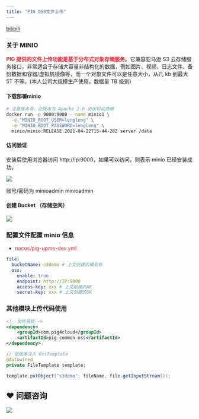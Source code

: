 ```yaml
---
title: "PIG OSS文件上传"
---
```


[bilibili](https://player.bilibili.com/player.html?bvid=BV12t411B7e9&p=7&page=7)



### 关于 MINIO


**<font style="color:#F5222D;">PIG 提供的文件上传功能是基于分布式对象存储服务</font>**。它兼容亚马逊 S3 云存储服务接口，非常适合于存储大容量非结构化的数据，例如图片、视频、日志文件、备份数据和容器/虚拟机镜像等，而一个对象文件可以是任意大小，从几 kb 到最大 5T 不等。(本人公司大规模生产使用，数据量 TB 级别)

#### 下载部署minio


```bash
# 注意版本号，此版本为 Apache 2.0 协议可以商用
docker run -p 9000:9000 --name minio1 \
  -e "MINIO_ROOT_USER=lengleng" \
  -e "MINIO_ROOT_PASSWORD=lengleng" \
  minio/minio:RELEASE.2021-04-22T15-44-28Z server /data
```



#### 访问验证


安装后使用浏览器访问 http://ip:9000，如果可以访问，则表示 minio 已经安装成功。



![](https://minio.pigx.vip/oss/1634624805.png)

账号/密码为 minioadmin minioadmin



#### 创建 Bucket （存储空间）


![](https://minio.pigx.vip/oss/1631164105.png)



### 配置文件配置 minio 信息


+ <font style="color:#F5222D;">nacos/pig-upms-dev.yml</font>

```yaml
file:
  bucketName: s3demo # 上文创建的桶名称
  oss:
    enable: true
    endpoint: http://IP:9000
    access-key: xxx # 上文创建的AK
    secret-key: xxx # 上文创建的SK
```



### 其他模块上传代码使用


```xml
<!--文件系统-->
<dependency>
	<groupId>com.pig4cloud</groupId>
	<artifactId>pig-common-oss</artifactId>
</dependency>

```



```java
// 低版本注入 OssTemplate
@Autowired
private FileTemplate template;

template.putObject("s3demo", fileName, file.getInputStream());
```

## ❤  问题咨询
![](https://cdn.nlark.com/yuque/0/2022/gif/283679/1662563973685-c22e9831-db66-42b5-973f-886d25d1e0e7.gif)

